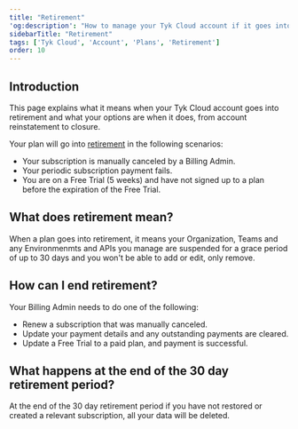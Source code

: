 ```yaml
---
title: "Retirement"
'og:description': "How to manage your Tyk Cloud account if it goes into retirement mode"
sidebarTitle: "Retirement"
tags: ['Tyk Cloud', 'Account', 'Plans', 'Retirement']
order: 10
---
```


## Introduction

This page explains what it means when your Tyk Cloud account goes into retirement and what your options are when it does, from account reinstatement to closure.

Your plan will go into [retirement](/tyk-cloud/troubleshooting-&-support/glossary#retirement) in the following scenarios:

* Your subscription is manually canceled by a Billing Admin.
* Your periodic subscription payment fails.
* You are on a Free Trial (5 weeks) and have not signed up to a plan before the expiration of the Free Trial.

## What does retirement mean?

When a plan goes into retirement, it means your Organization, Teams and any Environmenmts and APIs you manage are suspended for a grace period of up to 30 days and you won't be able to add or edit, only remove.

## How can I end retirement?

Your Billing Admin needs to do one of the following:

* Renew a subscription that was manually canceled.
* Update your payment details and any outstanding payments are cleared.
* Update a Free Trial to a paid plan, and payment is successful.

## What happens at the end of the 30 day retirement period?

At the end of the 30 day retirement period if you have not restored or created a relevant subscription, all your data will be deleted.


